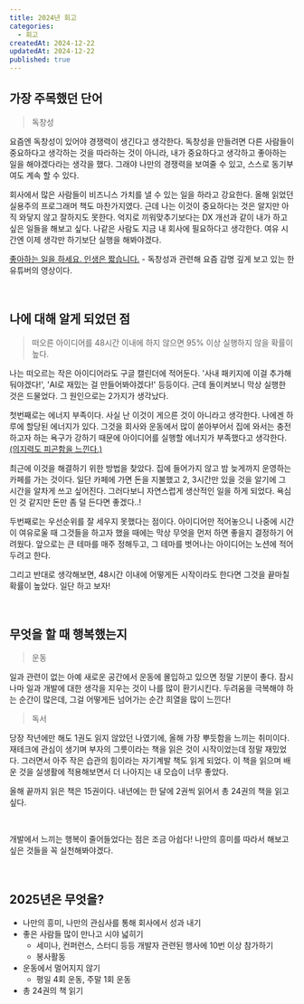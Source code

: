 ```yaml
---
title: 2024년 회고
categories:
  - 회고
createdAt: 2024-12-22
updatedAt: 2024-12-22
published: true
---
```


## 가장 주목했던 단어

> 독창성

요즘엔 독창성이 있어야 경쟁력이 생긴다고 생각한다. 독창성을 만들려면 다른 사람들이 중요하다고 생각하는 것을 따라하는 것이 아니라, 내가 중요하다고 생각하고 좋아하는 일을 해야겠다라는 생각을 했다. 그래야 나만의 경쟁력을 보여줄 수 있고, 스스로 동기부여도 계속 할 수 있다.

회사에서 많은 사람들이 비즈니스 가치를 낼 수 있는 일을 하라고 강요한다. 올해 읽었던 실용주의 프로그래머 책도 마찬가지였다. 근데 나는 이것이 중요하다는 것은 알지만 아직 와닿지 않고 잘하지도 못한다. 억지로 끼워맞추기보다는 DX 개선과 같이 내가 하고 싶은 일들을 해보고 싶다. 나같은 사람도 지금 내 회사에 필요하다고 생각한다. 여유 시간엔 이제 생각만 하기보단 실행을 해봐야겠다.

[좋아하는 일을 하세요. 인생은 짧습니다.](https://www.youtube.com/watch?v=9FLBabo2vTg) - 독창성과 관련해 요즘 감명 깊게 보고 있는 한 유튜버의 영상이다.

<br />

## 나에 대해 알게 되었던 점

> 떠오른 아이디어를 48시간 이내에 하지 않으면 95% 이상 실행하지 않을 확률이 높다.

나는 떠오르는 작은 아이디어라도 구글 캘린더에 적어둔다. '사내 패키지에 이걸 추가해둬야겠다!', 'AI로 재밌는 걸 만들어봐야겠다!' 등등이다. 근데 돌이켜보니 막상 실행한 것은 드물었다. 그 원인으로는 2가지가 생각났다.

첫번째로는 에너지 부족이다. 사실 난 이것이 게으른 것이 아니라고 생각한다. 나에겐 하루에 할당된 에너지가 있다. 그것을 회사와 운동에서 많이 쏟아부어서 집에 와서는 충전하고자 하는 욕구가 강하기 때문에 아이디어를 실행할 에너지가 부족했다고 생각한다. [(의지력도 피곤함을 느낀다.)](https://metacode22.xyz/logs/even-willpower-gets-tired)

최근에 이것을 해결하기 위한 방법을 찾았다. 집에 들어가지 않고 밤 늦게까지 운영하는 카페를 가는 것이다. 일단 카페에 가면 돈을 지불했고 2, 3시간만 있을 것을 알기에 그 시간을 알차게 쓰고 싶어진다. 그러다보니 자연스럽게 생산적인 일을 하게 되었다. 욕심인 것 같지만 돈만 좀 덜 든다면 좋겠다..!

두번째로는 우선순위를 잘 세우지 못했다는 점이다. 아이디어만 적어놓으니 나중에 시간이 여유로울 때 그것들을 하고자 했을 때에는 막상 무엇을 먼저 하면 좋을지 결정하기 어려웠다. 앞으로는 큰 테마를 매주 정해두고, 그 테마를 벗어나는 아이디어는 노션에 적어두려고 한다.

그리고 반대로 생각해보면, 48시간 이내에 어떻게든 시작이라도 한다면 그것을 끝마칠 확률이 높았다. 일단 하고 보자!

<br />

## 무엇을 할 때 행복했는지

> 운동

일과 관련이 없는 아예 새로운 공간에서 운동에 몰입하고 있으면 정말 기분이 좋다. 잠시나마 일과 개발에 대한 생각을 지우는 것이 나를 많이 환기시킨다. 두려움을 극복해야 하는 순간이 많은데, 그걸 어떻게든 넘어가는 순간 희열을 많이 느낀다!

> 독서

당장 작년에만 해도 1권도 읽지 않았던 나였기에, 올해 가장 뿌듯함을 느끼는 취미이다. 재테크에 관심이 생기며 부자의 그릇이라는 책을 읽은 것이 시작이었는데 정말 재밌었다. 그러면서 아주 작은 습관의 힘이라는 자기계발 책도 읽게 되었다. 이 책을 읽으며 배운 것을 실생활에 적용해보면서 더 나아지는 내 모습이 너무 좋았다.

올해 끝까지 읽은 책은 15권이다. 내년에는 한 달에 2권씩 읽어서 총 24권의 책을 읽고 싶다.

<br />

개발에서 느끼는 행복이 줄어들었다는 점은 조금 아쉽다! 나만의 흥미를 따라서 해보고 싶은 것들을 꼭 실천해봐야겠다.

<br />

## 2025년은 무엇을?

- 나만의 흥미, 나만의 관심사를 통해 회사에서 성과 내기
- 좋은 사람들 많이 만나고 시야 넓히기
  - 세미나, 컨퍼런스, 스터디 등등 개발자 관련된 행사에 10번 이상 참가하기
  - 봉사활동
- 운동에서 멀어지지 않기
  - 평일 4회 운동, 주말 1회 운동
- 총 24권의 책 읽기
